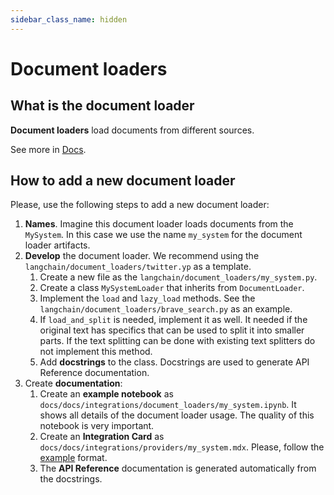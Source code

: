 ```yaml
---
sidebar_class_name: hidden
---
```


# Document loaders

## What is the document loader

**Document loaders** load documents from different sources.

See more in [Docs](/docs/modules/data_connection/document_loaders/).

## How to add a new document loader

Please, use the following steps to add a new document loader:
1. **Names**. Imagine this document loader loads documents from the `MySystem`. 
   In this case we use the name `my_system` for the document loader artifacts.
2. **Develop** the document loader. We recommend using the `langchain/document_loaders/twitter.yp` as a template.
   1. Create a new file as the `langchain/document_loaders/my_system.py`.
   2. Create a class `MySystemLoader` that inherits from `DocumentLoader`.
   3. Implement the `load` and `lazy_load` methods. See the `langchain/document_loaders/brave_search.py` as an example.
   4. If `load_and_split` is needed, implement it as well. It needed if the original text 
      has specifics that can be used to split it into smaller parts. If the text splitting 
      can be done with existing text splitters do not implement this method.
   5. Add **docstrings** to the class. Docstrings are used to generate API Reference documentation.
3. Create **documentation**:
   1. Create an **example notebook** as `docs/docs/integrations/document_loaders/my_system.ipynb`.
      It shows all details of the document loader usage. The quality of this notebook is very important.
   2. Create an **Integration Card** as `docs/docs/integrations/providers/my_system.mdx`. 
      Please, follow the [example](docs/integrations/providers/twitter.mdx) format.
   3. The **API Reference** documentation is generated automatically from the docstrings.
      

